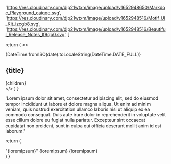 
  'https://res.cloudinary.com/djp21wtxm/image/upload/v1652948650/Markdoc_Playground_caiqqe.svg',
  'https://res.cloudinary.com/djp21wtxm/image/upload/v1652948516/Motif_UI_Kit_izcgb8.svg',
  'https://res.cloudinary.com/djp21wtxm/image/upload/v1652948516/Beautiful_Release_Notes_lf9qb0.svg',
]

  return (
    <>
      <div>
        <span className="text-xs px-2 py-1 rounded-full bg-primary-50 text-primary-700 font-medium">
          {DateTime.fromISO(date).toLocaleString(DateTime.DATE_FULL)}
        </span>
      </div>
      <div className="col-span-3 mb-12">
        <div className="p-[15px] bg-primary-800 dark:bg-primary-900/50 rounded-lg bg-cover bg-center flex">
          <h2 className="font-bold text-white text-xl m-0">{title}</h2>
        </div>
        <div className="prose dark:prose-invert mt-4">{children}</div>
      </div>
    </>
  )
}

  'Lorem ipsum dolor sit amet, consectetur adipiscing elit, sed do eiusmod tempor incididunt ut labore et dolore magna aliqua. Ut enim ad minim veniam, quis nostrud exercitation ullamco laboris nisi ut aliquip ex ea commodo consequat. Duis aute irure dolor in reprehenderit in voluptate velit esse cillum dolore eu fugiat nulla pariatur. Excepteur sint occaecat cupidatat non proident, sunt in culpa qui officia deserunt mollit anim id est laborum.'

  return (
    <div className="grid grid-cols-1 sm:grid-cols-2 gap-2">
      <ChangelogEntry
        date="2022-09-19"
        title="VPC Enhancement &  Stale-while-revalidate Feature v2"
        cover={covers[0]}
      >
        "{loremIpsum}"
      </ChangelogEntry>
      <ChangelogEntry date="2022-08-14" title="Component libraries" cover={covers[1]}>
        {loremIpsum}
      </ChangelogEntry>
      <ChangelogEntry date="2022-07-25" title="Welcome to the Globex changelog!" cover={covers[2]}>
        {loremIpsum}
      </ChangelogEntry>
    </div>
  )
}

<SampleChangelog />

